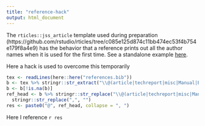 ```yaml
---
title: "reference-hack"
output: html_document
---
```


The `rticles::jss_article` template used during preparation (https://github.com/rstudio/rticles/tree/c085e125d874c11bb474ec53f4b754e179f8a4e9) has the behavior that a reference prints out all the author names when it is used for the first time. See a standalone example [here](https://github.com/huizezhang-sherry/jss).

Here a hack is used to overcome this temporarily

```r

tex <- readLines(here::here("references.bib"))
b <- tex %>% stringr::str_extract("\\@(article|techreport|misc|Manual|Book)\\{.+,")
b <- b[!is.na(b)]
ref_head <- b %>% stringr::str_replace("\\@(article|techreport|misc|Manual|Book)\\{", "") %>% 
  stringr::str_replace(",", "") 
res <- paste0("@", ref_head, collapse = ", ")
```

Here I reference `r res`
